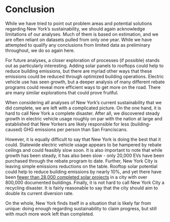 # Conclusion

While we have tried to point out problem areas and potential solutions regarding New York's sustainability, we should again acknowledge limitations of our analyses. Much of them is based on estimation, and we are often reliant on datasets pulled from only one year. While we have attempted to qualify any conclusions from limited data as preliminary throughout, we do so again here.

For future analyses, a closer exploration of processes (if possible) stands out as particularly interesting. Adding solar panels to rooftops could help to reduce building emissions, but there are myriad other ways that these emissions could be reduced through optimized building operations. Electric vehicle use has seen growth, but a deeper analysis of many different rebate programs could reveal more efficient ways to get more on the road. There are many similar explorations that could prove fruitful.

When considering all analyses of New York's current sustainability that we did complete, we are left with a complicated picture. On the one hand, it is hard to call New York a complete disaster. After all, we discovered steady growth in electric vehicle usage roughly on par with the nation at large and established that New Yorkers are likely responsible for less (building-caused) GHG emissions per person than San Franciscans. 

However, it is equally difficult to say that New York is doing the best that it could. Statewide electric vehicle usage appears to be hampered by rebate ceilings and could feasibly slow soon. It is also important to note that while growth has been steady, it has also been slow - only 20,000 EVs have been purchased through the rebate program to date. Further, New York City is leaving simple emissions reductions on the table. Rooftop solar potential could help to reduce building emissions by nearly 10%, and yet there have been [fewer than 28,000 completed solar projects](https://nysolarmap.com/) in a city with over 800,000 documented buildings. Finally, it is not hard to call New York City a recycling disaster. It is fairly reasonable to say that the city should aim to double its current diversion rate.

On the whole, New York finds itself in a situation that is likely far from unique: doing enough regarding sustainability to claim progress, but still with much more work left than completed. 